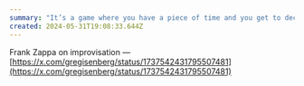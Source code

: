 ```yaml
---
summary: "It’s a game where you have a piece of time and you get to decorate it"
created: 2024-05-31T19:08:33.644Z
---
```


Frank Zappa on improvisation — [https://x.com/gregisenberg/status/1737542431795507481](https://x.com/gregisenberg/status/1737542431795507481)
